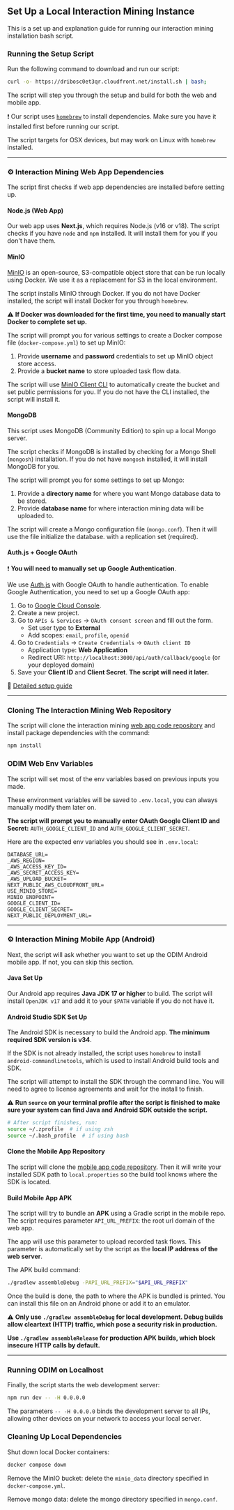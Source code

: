 ## Set Up a Local Interaction Mining Instance

This is a set up and explanation guide for running our interaction mining installation bash script.

### Running the Setup Script

Run the following command to download and run our script:

```bash
curl -o- https://dribosc0et3qr.cloudfront.net/install.sh | bash;
```

The script will step you through the setup and build for both the web and mobile app.

❗ Our script uses [`homebrew`](https://brew.sh) to install dependencies. Make sure you have it installed first before running our script. 

The script targets for OSX devices, but may work on Linux with `homebrew` installed.

---

### ⚙️ Interaction Mining Web App Dependencies

The script first checks if web app dependencies are installed before setting up.

#### Node.js (Web App)

Our web app uses **Next.js**, which requires Node.js (v16 or v18). The script checks if you have `node` and `npm` installed. It will install them for you if you don't have them.

#### MinIO

[MinIO](https://github.com/minio/) is an open-source, S3-compatible object store that can be run locally using Docker. We use it as a replacement for S3 in the local environment.

The script installs MinIO through Docker. If you do not have Docker installed, the script will install Docker for you through `homebrew`.

⚠️ **If Docker was downloaded for the first time, you need to manually start Docker to complete set up.**

The script will prompt you for various settings to create a Docker compose file (`docker-compose.yml`) to set up MinIO:

1. Provide **username** and **password** credentials to set up MinIO object store access.
2. Provide a **bucket name** to store uploaded task flow data.


The script will use [MinIO Client CLI](https://min.io/docs/minio/linux/reference/minio-mc.html) to automatically create the bucket and set public permissions for you. If you do not have the CLI installed, the script will install it.

#### MongoDB

This script uses MongoDB (Community Edition) to spin up a local Mongo server.

The script checks if MongoDB is installed by checking for a Mongo Shell (`mongosh`) installation. If you do not have `mongosh` installed, it will install MongoDB for you.

The script will prompt you for some settings to set up Mongo:

1. Provide a **directory name** for where you want Mongo database data to be stored.
2. Provide **database name** for where interaction mining data will be uploaded to.

The script will create a Mongo configuration file (`mongo.conf`). Then it will use the file initialize the database. with a replication set (required).

#### Auth.js + Google OAuth

❗ **You will need to manually set up Google Authentication**.

We use [Auth.js](https://authjs.dev/) with Google OAuth to handle authentication. To enable Google Authentication, you need to set up a Google OAuth app:

1. Go to [Google Cloud Console](https://console.cloud.google.com/).
2. Create a new project.
3. Go to `APIs & Services` → `OAuth consent screen` and fill out the form.
    - Set user type to **External**
    - Add scopes: `email`, `profile`, `openid`
4. Go to `Credentials` → `Create Credentials` → `OAuth client ID`
    - Application type: **Web Application**
    - Redirect URI: `http://localhost:3000/api/auth/callback/google` (or your deployed domain)
5. Save your **Client ID** and **Client Secret**. **The script will need it later.**

📖 [Detailed setup guide](https://developers.google.com/identity/protocols/oauth2)

---

### Cloning The Interaction Mining Web Repository

The script will clone the interaction mining [web app code repository]() and install package dependencies with the command:
```bash
npm install
```

### ODIM Web Env Variables

The script will set most of the env variables based on previous inputs you made.

These environment variables will be saved to `.env.local`, you can always manually modify them later on.

**The script will prompt you to manually enter OAuth Google Client ID and Secret:** `AUTH_GOOGLE_CLIENT_ID` and `AUTH_GOOGLE_CLIENT_SECRET`.

Here are the expected env variables you should see in `.env.local`:
```env
DATABASE_URL=
_AWS_REGION=
_AWS_ACCESS_KEY_ID=
_AWS_SECRET_ACCESS_KEY=
_AWS_UPLOAD_BUCKET=
NEXT_PUBLIC_AWS_CLOUDFRONT_URL=
USE_MINIO_STORE=
MINIO_ENDPOINT=
GOOGLE_CLIENT_ID=
GOOGLE_CLIENT_SECRET=
NEXT_PUBLIC_DEPLOYMENT_URL=
```

---

### ⚙️ Interaction Mining Mobile App (Android)

Next, the script will ask whether you want to set up the ODIM Android mobile app. If not, you can skip this section.

#### Java Set Up

Our Android app requires **Java JDK 17 or higher** to build. The script will install `OpenJDK v17` and add it to your `$PATH` variable if you do not have it.

#### Android Studio SDK Set Up

The Android SDK is necessary to build the Android app. **The minimum required SDK version is v34**. 

If the SDK is not already installed, the script uses `homebrew` to install `android-commandlinetools`, which is used to install Android build tools and SDK. 

The script will attempt to install the SDK through the command line. You will need to agree to license agreements and wait for the install to finish.

⚠️ **Run `source` on your terminal profile after the script is finished to make sure your system can find Java and Android SDK outside the script.**

```bash
# After script finishes, run:
source ~/.zprofile  # if using zsh
source ~/.bash_profile  # if using bash
```

#### Clone the Mobile App Repository

The script will clone the [mobile app code repository](). Then it will write your installed SDK path to `local.properties` so the build tool knows where the SDK is located.

#### Build Mobile App APK

The script will try to bundle an **APK** using a Gradle script in the mobile repo. The script requires parameter `API_URL_PREFIX`: the root url domain of the web app. 

The app will use this parameter to upload recorded task flows. This parameter is automatically set by the script as the **local IP address of the web server**. 

The APK build command:
```bash
./gradlew assembleDebug -PAPI_URL_PREFIX="$API_URL_PREFIX"
```

Once the build is done, the path to where the APK is bundled is printed. You can install this file on an Android phone or add it to an emulator.

⚠️ **Only use `./gradlew assembleDebug` for local development. Debug builds allow cleartext (HTTP) traffic, which pose a security risk in production.** 

**Use `./gradlew assembleRelease` for production APK builds, which block insecure HTTP calls by default.**

---

### Running ODIM on Localhost

Finally, the script starts the web development server: 
```bash
npm run dev -- -H 0.0.0.0
```
The parameters `-- -H 0.0.0.0` binds the development server to all IPs, allowing other devices on your network to access your local server.

### Cleaning Up Local Dependencies

Shut down local Docker containers:
```bash
docker compose down
```

Remove the MinIO bucket: delete the `minio_data` directory specified in `docker-compose.yml`.

Remove mongo data: delete the mongo directory specified in `mongo.conf`.

